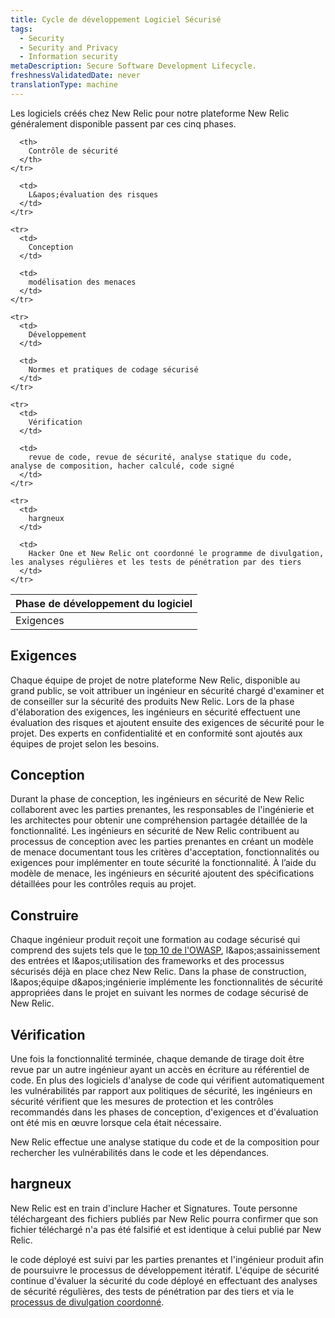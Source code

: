 ```yaml
---
title: Cycle de développement Logiciel Sécurisé
tags:
  - Security
  - Security and Privacy
  - Information security
metaDescription: Secure Software Development Lifecycle.
freshnessValidatedDate: never
translationType: machine
---
```


Les logiciels créés chez New Relic pour notre plateforme New Relic généralement disponible passent par ces cinq phases.

<table>
  <thead>
    <tr>
      <th style={{ width: "400px"}}>
        Phase de développement du logiciel
      </th>

      <th>
        Contrôle de sécurité
      </th>
    </tr>
  </thead>

  <tbody>
    <tr>
      <td>
        Exigences
      </td>

      <td>
        L&apos;évaluation des risques
      </td>
    </tr>

    <tr>
      <td>
        Conception
      </td>

      <td>
        modélisation des menaces
      </td>
    </tr>

    <tr>
      <td>
        Développement
      </td>

      <td>
        Normes et pratiques de codage sécurisé
      </td>
    </tr>

    <tr>
      <td>
        Vérification
      </td>

      <td>
        revue de code, revue de sécurité, analyse statique du code, analyse de composition, hacher calculé, code signé
      </td>
    </tr>

    <tr>
      <td>
        hargneux
      </td>

      <td>
        Hacker One et New Relic ont coordonné le programme de divulgation, les analyses régulières et les tests de pénétration par des tiers
      </td>
    </tr>
  </tbody>
</table>

## Exigences

Chaque équipe de projet de notre plateforme New Relic, disponible au grand public, se voit attribuer un ingénieur en sécurité chargé d&apos;examiner et de conseiller sur la sécurité des produits New Relic. Lors de la phase d&apos;élaboration des exigences, les ingénieurs en sécurité effectuent une évaluation des risques et ajoutent ensuite des exigences de sécurité pour le projet. Des experts en confidentialité et en conformité sont ajoutés aux équipes de projet selon les besoins.

## Conception

Durant la phase de conception, les ingénieurs en sécurité de New Relic collaborent avec les parties prenantes, les responsables de l&apos;ingénierie et les architectes pour obtenir une compréhension partagée détaillée de la fonctionnalité. Les ingénieurs en sécurité de New Relic contribuent au processus de conception avec les parties prenantes en créant un modèle de menace documentant tous les critères d&apos;acceptation, fonctionnalités ou exigences pour implémenter en toute sécurité la fonctionnalité. À l’aide du modèle de menace, les ingénieurs en sécurité ajoutent des spécifications détaillées pour les contrôles requis au projet.

## Construire

Chaque ingénieur produit reçoit une formation au codage sécurisé qui comprend des sujets tels que le [top 10 de l&apos;OWASP](https://owasp.org/www-project-top-ten/), l&amp;apos;assainissement des entrées et l&amp;apos;utilisation des frameworks et des processus sécurisés déjà en place chez New Relic. Dans la phase de construction, l&amp;apos;équipe d&amp;apos;ingénierie implémente les fonctionnalités de sécurité appropriées dans le projet en suivant les normes de codage sécurisé de New Relic.

## Vérification

Une fois la fonctionnalité terminée, chaque demande de tirage doit être revue par un autre ingénieur ayant un accès en écriture au référentiel de code. En plus des logiciels d&apos;analyse de code qui vérifient automatiquement les vulnérabilités par rapport aux politiques de sécurité, les ingénieurs en sécurité vérifient que les mesures de protection et les contrôles recommandés dans les phases de conception, d&apos;exigences et d&apos;évaluation ont été mis en œuvre lorsque cela était nécessaire.

New Relic effectue une analyse statique du code et de la composition pour rechercher les vulnérabilités dans le code et les dépendances.

## hargneux

New Relic est en train d&apos;inclure Hacher et Signatures. Toute personne téléchargeant des fichiers publiés par New Relic pourra confirmer que son fichier téléchargé n&apos;a pas été falsifié et est identique à celui publié par New Relic.

le code déployé est suivi par les parties prenantes et l&apos;ingénieur produit afin de poursuivre le processus de développement itératif. L&apos;équipe de sécurité continue d&apos;évaluer la sécurité du code déployé en effectuant des analyses de sécurité régulières, des tests de pénétration par des tiers et via le [processus de divulgation coordonné](/docs/security/new-relic-security/data-privacy/reporting-security-vulnerabilities).